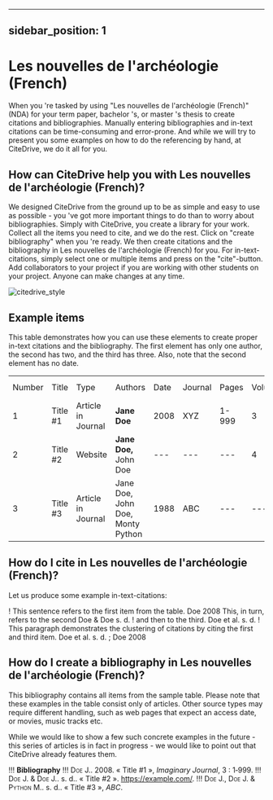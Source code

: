 
---
sidebar_position: 1
---

# Les nouvelles de l'archéologie (French)

When you 're tasked by using "Les nouvelles de l'archéologie (French)" (NDA) for your term paper, bachelor 's, or master 's thesis to create citations and bibliographies.
Manually entering bibliographies and in-text citations can be time-consuming and error-prone. And while we will try to present you some examples on how to do the referencing by hand, at CiteDrive, we do it all for you.

<!---
## About  Les nouvelles de l'archéologie (French)

* Title: Les nouvelles de l'archéologie (French)
* Short Title (Id): NDA)
* Authors: Les nouvelles de l'archéologie (French)
* Download: Les nouvelles de l'archéologie (French)
 --->

## How can CiteDrive help you with Les nouvelles de l'archéologie (French)?

We designed CiteDrive from the ground up to be as simple and easy to use as possible - you 've got more important things to do than to worry about bibliographies. Simply with CiteDrive, you create a library for your work. Collect all the items you need to cite, and we do the rest. Click on "create bibliography" when you 're ready. We then create citations and the bibliography in Les nouvelles de l'archéologie (French) for you. For in-text-citations, simply select one or multiple items and press on the "cite"-button. Add collaborators to your project if you are working with other students on your project. Anyone can make changes at any time.


![citedrive_style](images/les-nouvelles-de-larcheologie-french.svg "Choose Les nouvelles de l'archéologie (French) in the CiteDrive App")


## Example items

This table demonstrates how you can use these elements to create proper in-text citations and the bibliography. The first element has only one author, the second has two, and the third has three. Also, note that the second element has no date.


<table>
  <tr>
   <td>Number
   </td>
   <td>Title
   </td>
   <td>Type
   </td>
   <td>Authors
   </td>
   <td>Date
   </td>
   <td>Journal
   </td>
   <td>Pages
   </td>
   <td>Volume
   </td>
   <td>Issue
   </td>
   <td>Access Date
   </td>
  </tr>
  <tr>
   <td>1
   </td>
   <td>Title #1
   </td>
   <td>Article in Journal
   </td>
   <td><strong>Jane Doe</strong>
   </td>
   <td>2008
   </td>
   <td>XYZ
   </td>
   <td>1-999
   </td>
   <td>3
   </td>
   <td>2
   </td>
   <td>--
   </td>
  </tr>
  <tr>
   <td>
2
   </td>
   <td>Title #2
   </td>
   <td>Website
   </td>
   <td><strong>Jane Doe, </strong>John Doe
   </td>
   <td>---
   </td>
   <td>---
   </td>
   <td>---
   </td>
   <td>4
   </td>
   <td>---
   </td>
   <td>2020-05-01
   </td>
  </tr>
  <tr>
   <td>3
   </td>
   <td>Title #3
   </td>
   <td>Article in Journal
   </td>
   <td>Jane Doe, John Doe, Monty Python
   </td>
   <td>1988
   </td>
   <td>ABC
   </td>
   <td>---
   </td>
   <td>---
   </td>
   <td>16
   </td>
   <td>---
   </td>
  </tr>
</table>



## How do I cite in  Les nouvelles de l'archéologie (French)?

Let us produce some example in-text-citations:

! This sentence refers to the first item from the table. Doe 2008 This, in turn, refers to the second Doe &amp; Doe s. d.
! and then to the third.  Doe et al. s. d.
! This paragraph demonstrates the clustering of citations by citing the first and third item. Doe et al. s. d. ; Doe 2008



## How do I create a bibliography in Les nouvelles de l'archéologie (French)?

This bibliography contains all items from the sample table. Please note that these examples in the table consist only of articles. Other source types may require different handling, such as web pages that expect an access date, or movies, music tracks etc.

While we would like to show a few such concrete examples in the future - this series of articles is in fact in progress - we would like to point out that CiteDrive already features them.


!!! **Bibliography**
!!! <span style="font-variant:small-caps;">Doe J.</span>. 2008. « Title #1 », <i>Imaginary Journal</i>, 3 : 1‑999.
!!! <span style="font-variant:small-caps;">Doe J. &amp; Doe J.</span>. s. d.. « Title #2 ». https://example.com/.
!!! <span style="font-variant:small-caps;">Doe J., Doe J. &amp; Python M.</span>. s. d.. « Title #3 », <i>ABC</i>.


```
        